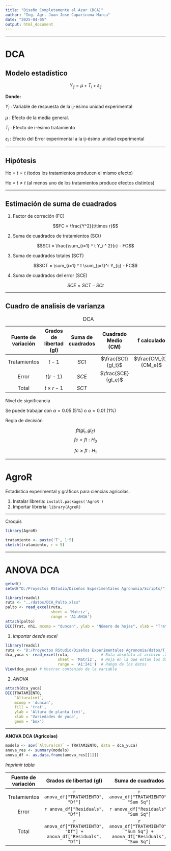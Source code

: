 ```yaml
---
title: "Diseño Completamente al Azar (DCA)"
author: "Ing. Agr. Juan Jose Caparicona Marca"
date: "2025-04-05"
output: html_document
---
```


------------------------------------------------------------------------

# DCA {.tabset}

## Modelo estadístico

$$Y_{ij} = \mu + T_i + \varepsilon_{ij}$$

**Donde:**

$Y_i$ : Variable de respuesta de la ij-ésimo unidad experimental

$\mu$ : Efecto de la media general.

$T_i$ : Efecto de i-ésimo tratamiento

$\varepsilon_i$ : Efecto del Error experimental a la ij-ésimo unidad experimental

------------------------------------------------------------------------

## Hipótesis

Ho = $t = t$ (todos los tratamientos producen el mismo efecto)

Ho = $t \neq t$ (al menos uno de los tratamientos produce efectos distintos)

------------------------------------------------------------------------

## Estimación de suma de cuadrados

1.  Factor de correción (FC)

$$FC = \frac{Y^2}{t\times r}$$

2.  Suma de cuadrados de tratamientos (SCt)

$$SCt = \frac{\sum_{i=1} ^ t Y_i ^ 2}{r} - FC$$

3.  Suma de cuadrados totales (SCT)

$$SCT = \sum_{i=1} ^ t \sum_{j=1}^r Y_{ij} - FC$$

4.  Suma de cuadrados del error (SCE)

$$SCE = SCT - SCt$$

------------------------------------------------------------------------

## Cuadro de analisis de varianza

| Fuente de variación | Grados de libertad (gl) | Suma de cuadrados | Cuadrado Medio (CM) | f calculado |
|:-------------:|:-------------:|:-------------:|:-------------:|:-------------:|
| Tratamientos | $t-1$ | $SCt$ | $\frac{SCt}{gl_t}$ | $\frac{CM_{t}}{CM_e}$ |
| Error | $t(r-1)$ | $SCE$ | $\frac{SCE}{gl_e}$ |  |
| Total | $t \times r - 1$ | $SCT$ |  |  |

: DCA

Nivel de significancia

Se puede trabajar con $\alpha = 0.05$ (5%) o $\alpha = 0.01$ (1%)

Regla de decisión

$$ft(gl_t, gl_E)$$ $$fc < ft : H_0$$

$$fc \geq ft : H_1$$

------------------------------------------------------------------------

# AgroR

Estadística experimental y gráficos para ciencias agricolas.

1.  Instalar libreria: `install.packages('AgroR')`
2.  Importar libreria: `library(AgroR)`

------------------------------------------------------------------------

Croquis

```r
library(AgroR)
```
```r
tratamiento <- paste('T', 1:5)
sketch(tratamiento, r = 5)
```
------------------------------------------------------------------------

# **ANOVA DCA**

```r
getwd()
setwd("D:/Proyectos RStudio/Diseños Experimentales Agronomia/Scripts/")
```

```r
library(readxl)
ruta <- "../datos/DCA_Palto.xlsx"
palto <- read_excel(ruta, 
                    sheet = 'Matriz',
                    range = 'A1:AH16')
attach(palto)
DIC(Trat, nh1, mcomp = "duncan", ylab = "Número de hojas", xlab = "Tratamientos")
```


1.  *Importar desde excel*

```r
library(readxl)
ruta <- "D:/Proyectos RStudio/Diseños Experimentales Agronomia/datos/T_28855_DCA_Yuca.xlsx"
dca_yuca <- read_excel(ruta,              # Ruta absoluta al archivo .xlsx 
                       sheet = 'Matriz',  # Hoja en la que estan los datos
                       range = 'A1:I41')  # Rango de los datos
View(dca_yuca) # Mostrar contenido de la variable
```

2.  *ANOVA*

```r
attach(dca_yuca)
DIC(TRATAMIENTO,
    `Altura(cm)`,
    mcomp = 'duncan',
    fill = 'trat',
    ylab = 'Altura de planta (cm)',
    xlab = 'Variedades de yuca',
    geom = 'box')
```

------------------------------------------------------------------------

**ANOVA DCA (Agricolae)**

```r
modelo <- aov(`Altura(cm)` ~ TRATAMIENTO, data = dca_yuca)
anova_res <- summary(modelo)
anova_df <- as.data.frame(anova_res[[1]])
```

*Imprimir tabla*

| Fuente de variación | Grados de libertad (gl) | Suma de cuadrados | Cuadrado Medio (CM) | f calculado |
|:-------------:|:-------------:|:-------------:|:-------------:|:-------------:|
| Tratamientos | `r anova_df["TRATAMIENTO", "Df"]` | `r anova_df["TRATAMIENTO", "Sum Sq"]` | `r anova_df["TRATAMIENTO", "Mean Sq"]` | `r anova_df["TRATAMIENTO", "F value"]` |
| Error | `r anova_df["Residuals", "Df"]` | `r anova_df["Residuals", "Sum Sq"]` | `r anova_df["Residuals", "Mean Sq"]` |  |
| Total | `r anova_df["TRATAMIENTO", "Df"] + anova_df["Residuals", "Df"]` | `r anova_df["TRATAMIENTO", "Sum Sq"] + anova_df["Residuals", "Sum Sq"]` |  |  |
